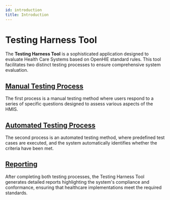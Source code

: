 ```yaml
---
id: introduction
title: Introduction
---
```


# Testing Harness Tool

The **Testing Harness Tool** is a sophisticated application designed to evaluate Health Care Systems based on OpenHIE standard rules. This tool facilitates two distinct testing processes to ensure comprehensive system evaluation.

## [Manual Testing Process](#Manual-Testing-Process) 

The first process is a manual testing method where users respond to a series of specific questions designed to assess various aspects of the HMIS.

## [Automated Testing Process](#Automated-Testing-Process)

The second process is an automated testing method, where predefined test cases are executed, and the system automatically identifies whether the criteria have been met.

## [Reporting](#Reporting)

After completing both testing processes, the Testing Harness Tool generates detailed reports highlighting the system's compliance and conformance, ensuring that healthcare implementations meet the required standards.
